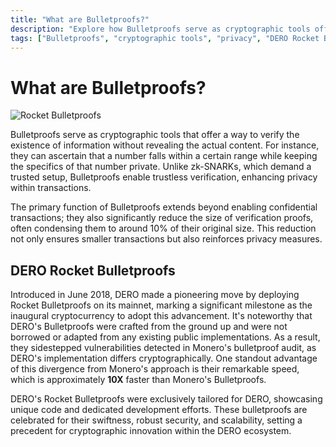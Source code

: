 ```yaml
---
title: "What are Bulletproofs?"
description: "Explore how Bulletproofs serve as cryptographic tools offering a way to verify information existence without revealing the content. Learn about DERO Rocket Bulletproofs and their significant impact on privacy and transaction efficiency."
tags: ["Bulletproofs", "cryptographic tools", "privacy", "DERO Rocket Bulletproofs"]
---
```



# What are Bulletproofs?
![Rocket Bulletproofs](/assets/bulletproofs.jpeg)

Bulletproofs serve as cryptographic tools that offer a way to verify the existence of information without revealing the actual content. For instance, they can ascertain that a number falls within a certain range while keeping the specifics of that number private. Unlike zk-SNARKs, which demand a trusted setup, Bulletproofs enable trustless verification, enhancing privacy within transactions.

The primary function of Bulletproofs extends beyond enabling confidential transactions; they also significantly reduce the size of verification proofs, often condensing them to around 10% of their original size. This reduction not only ensures smaller transactions but also reinforces privacy measures.

## DERO Rocket Bulletproofs

Introduced in June 2018, DERO made a pioneering move by deploying Rocket Bulletproofs on its mainnet, marking a significant milestone as the inaugural cryptocurrency to adopt this advancement. It's noteworthy that DERO's Bulletproofs were crafted from the ground up and were not borrowed or adapted from any existing public implementations. As a result, they sidestepped vulnerabilities detected in Monero's bulletproof audit, as DERO's implementation differs cryptographically. One standout advantage of this divergence from Monero's approach is their remarkable speed, which is approximately **10X** faster than Monero's Bulletproofs.

DERO's Rocket Bulletproofs were exclusively tailored for DERO, showcasing unique code and dedicated development efforts. These bulletproofs are celebrated for their swiftness, robust security, and scalability, setting a precedent for cryptographic innovation within the DERO ecosystem.